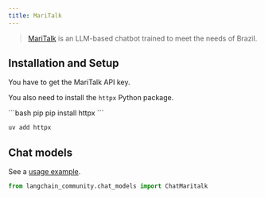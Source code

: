 ```yaml
---
title: MariTalk
---
```


>[MariTalk](https://www.maritaca.ai/en) is an LLM-based chatbot trained to meet the needs of Brazil.

## Installation and Setup

You have to get the MariTalk API key.

You also need to install the `httpx` Python package.

<CodeGroup>
```bash pip
pip install httpx
```

```bash uv
uv add httpx
```
</CodeGroup>

## Chat models

See a [usage example](/oss/integrations/chat/maritalk).

```python
from langchain_community.chat_models import ChatMaritalk
```
